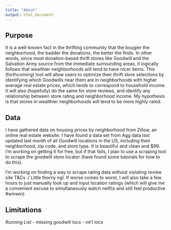 ```yaml
---
title: "About"
output: html_document
---
```


## Purpose

It is a well-known fact in the thrifting community that the bougier the neighborhood, the badder the donations, the better the finds. In other words, since most donation-based thrift stores like Goodwill and the Salvation Army source from the immediate surrounding areas, it logically follows that wealthier neighborhoods will tend to have nicer items. This (forthcoming) tool will allow users to optimize their thrift store selections by identifying which Goodwills near them are in neighborhoods with higher average real estate prices, which tends to correspond to household income. It will also (hopefully) do the same for store reviews, and identify any relationship between store rating and neighborhood income. My hypothesis is that stores in wealthier neighborhoods will tend to be more highly rated. 

## Data
I have gathered data on housing prices by neighborhood from Zillow, an online real estate website. I have found a data set from Agg data last updated last month of all Goodwill locations in the US, including their neighborhood, zip code, and store type. It is beautiful and clean and $99. I'm working on getting it for free, but if that fails, I plan to use a scraping tool to scrape the goodwill store locator (have found some tutorials for how to do this).

I'm working on finding a way to scrape rating data without violating review site T&Cs :/ Little thorny ngl. If worse comes to worst, I will also take a few hours to just manually look up and input location ratings (which will give me a convenient excuse to simultaneously watch netflix and still feel productive #winwin)


## Limitations

*Running List*
- missing goodwill locs
- int'l locs





